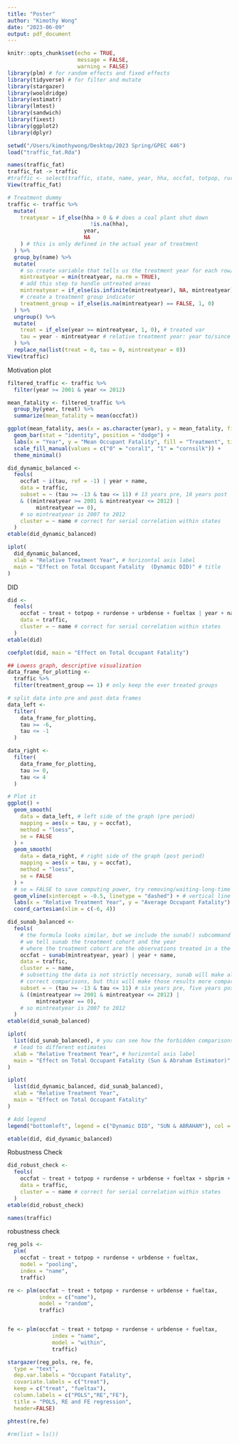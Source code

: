 ```yaml
---
title: "Poster"
author: "Kimothy Wong"
date: "2023-06-09"
output: pdf_document
---
```


```r
knitr::opts_chunk$set(echo = TRUE,
                      message = FALSE,
                      warning = FALSE)
library(plm) # for random effects and fixed effects
library(tidyverse) # for filter and mutate 
library(stargazer)
library(wooldridge)
library(estimatr)
library(lmtest)
library(sandwich)
library(fixest)
library(ggplot2)
library(dplyr)

setwd("/Users/kimothywong/Desktop/2023 Spring/GPEC 446")
load("traffic_fat.Rda")

names(traffic_fat)
traffic_fat -> traffic
#traffic <- select(traffic, state, name, year, hha, occfat, totpop, rurdense, urbdense, vcrimetot, pcrimetot)
View(traffic_fat)

```



```r

# Treatment dummy
traffic <- traffic %>%
  mutate(
    treatyear = if_else(hha > 0 & # does a coal plant shut down
                          !is.na(hha), 
                        year, 
                        NA
    ) # this is only defined in the actual year of treatment
  ) %>%
  group_by(name) %>%
  mutate(
    # so create variable that tells us the treatment year for each row/year
    mintreatyear = min(treatyear, na.rm = TRUE),
    # add this step to handle untreated areas
    mintreatyear = if_else(is.infinite(mintreatyear), NA, mintreatyear),
    # create a treatment group indicator
    treatment_group = if_else(is.na(mintreatyear) == FALSE, 1, 0)
  ) %>%
  ungroup() %>%
  mutate(
    treat = if_else(year >= mintreatyear, 1, 0), # treated var
    tau = year - mintreatyear # relative treatment year: year to/since treatment
  ) %>%
  replace_na(list(treat = 0, tau = 0, mintreatyear = 0)) 
View(traffic)

```


Motivation plot
```r
filtered_traffic <- traffic %>%
  filter(year >= 2001 & year <= 2012)

mean_fatality <- filtered_traffic %>%
  group_by(year, treat) %>%
  summarize(mean_fatality = mean(occfat))

ggplot(mean_fatality, aes(x = as.character(year), y = mean_fatality, fill = factor(treat))) +
  geom_bar(stat = "identity", position = "dodge") +
  labs(x = "Year", y = "Mean Occupant Fatality", fill = "Treatment", title = "Mean Occupant Fatality 2001-2012 across all states") +
  scale_fill_manual(values = c("0" = "coral1", "1" = "cornsilk")) +
  theme_minimal()

```


```r

did_dynamic_balanced <- 
  feols(
    occfat ~ i(tau, ref = -1) | year + name,
    data = traffic, 
    subset = ~ (tau >= -13 & tau <= 11) # 13 years pre, 10 years post
    & ((mintreatyear >= 2001 & mintreatyear <= 2012) | 
         mintreatyear == 0), 
    # so mintreatyear is 2007 to 2012
    cluster = ~ name # correct for serial correlation within states
  )
etable(did_dynamic_balanced)

iplot(
  did_dynamic_balanced,
  xlab = "Relative Treatment Year", # horizontal axis label
  main = "Effect on Total Occupant Fatality  (Dynamic DID)" # title
)

```



DID
```r

did <- 
  feols(
    occfat ~ treat + totpop + rurdense + urbdense + fueltax | year + name,
    data = traffic, 
    cluster = ~ name # correct for serial correlation within states
  )
etable(did)
```

```r
coefplot(did, main = "Effect on Total Occupant Fatality")
```









```r
## Lowess graph, descriptive visualization
data_frame_for_plotting <- 
  traffic %>%
  filter(treatment_group == 1) # only keep the ever treated groups

# split data into pre and post data frames
data_left <- 
  filter(
    data_frame_for_plotting,
    tau >= -6,
    tau <= -1
  )

data_right <- 
  filter(
    data_frame_for_plotting,
    tau >= 0,
    tau <= 4
  )

# Plot it
ggplot() +
  geom_smooth(
    data = data_left, # left side of the graph (pre period)
    mapping = aes(x = tau, y = occfat),
    method = "loess",
    se = FALSE
  ) +
  geom_smooth(
    data = data_right, # right side of the graph (post period)
    mapping = aes(x = tau, y = occfat),
    method = "loess",
    se = FALSE
  ) +
  # se = FALSE to save computing power, try removing/waiting-long-time
  geom_vline(xintercept = -0.5, linetype = "dashed") + # vertical line
  labs(x = "Relative Treatment Year", y = "Average Occupant Fatality") +
  coord_cartesian(xlim = c(-6, 4))

```





```r
did_sunab_balanced <- 
  feols(
    # the formula looks similar, but we include the sunab() subcommand
    # we tell sunab the treatment cohort and the year
    # where the treatment cohort are the observations treated in a the same year
    occfat ~ sunab(mintreatyear, year) | year + name,
    data = traffic,
    cluster = ~ name,
    # subsetting the data is not strictly necessary, sunab will make all the 
    # correct comparisons, but this will make those results more comparable
    subset = ~ (tau >= -13 & tau <= 11) # six years pre, five years post
    & ((mintreatyear >= 2001 & mintreatyear <= 2012) | 
         mintreatyear == 0), 
    # so mintreatyear is 2007 to 2012
  )
etable(did_sunab_balanced) 

```


```r
iplot(
  list(did_sunab_balanced), # you can see how the forbidden comparisons
  # lead to different estimates
  xlab = "Relative Treatment Year", # horizontal axis label
  main = "Effect on Total Occupant Fatality (Sun & Abraham Estimator)" # title
)
```



```r
iplot(
  list(did_dynamic_balanced, did_sunab_balanced),
  xlab = "Relative Treatment Year",
  main = "Effect on Total Occupant Fatality"
)

# Add legend
legend("bottomleft", legend = c("Dynamic DID", "SUN & ABRAHAM"), col = 1:2, lty = 1)


```


















```r
etable(did, did_dynamic_balanced)
```



Robustness Check
```r

did_robust_check <- 
  feols( 
    occfat ~ treat + totpop + rurdense + urbdense + fueltax + sbprim + sbsec + bac08 + pbt + admin + txt + hhlearn | year + name,
    data = traffic, 
    cluster = ~ name # correct for serial correlation within states
  )
etable(did_robust_check)
```




```r
names(traffic)
```


robustness check
```r
reg_pols <- 
  plm(
    occfat ~ treat + totpop + rurdense + urbdense + fueltax,
    model = "pooling",
    index = "name",
    traffic)

re <- plm(occfat ~ treat + totpop + rurdense + urbdense + fueltax,
          index = c("name"),
          model = "random",
          traffic)


fe <- plm(occfat ~ treat + totpop + rurdense + urbdense + fueltax,
              index = "name",
              model = "within",
              traffic)

stargazer(reg_pols, re, fe,
  type = "text",
  dep.var.labels = "Occupant Fatality",
  covariate.labels = c("treat"),
  keep = c("treat", "fueltax"),
  column.labels = c("POLS","RE","FE"),
  title = "POLS, RE and FE regression",
  header=FALSE)

```


```r
phtest(re,fe)
```





















```r
#rm(list = ls())
```

